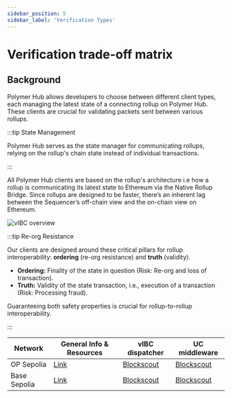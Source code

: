 ```yaml
---
sidebar_position: 5
sidebar_label: 'Verification Types'
---
```


# Verification trade-off matrix

## Background

Polymer Hub allows developers to choose between different client types, each managing the latest state of a connecting rollup on Polymer Hub. These clients are crucial for validating packets sent between various rollups.

:::tip State Management

Polymer Hub serves as the state manager for communicating rollups, relying on the rollup's chain state instead of individual transactions.

:::

All Polymer Hub clients are based on the rollup's architecture i.e how a rollup is communicating its latest state to Ethereum via the Native Rollup Bridge. Since rollups are designed to be faster, there’s an inherent lag between the Sequencer’s off-chain view and the on-chain view on Ethereum.

![vIBC overview](../../../static/img/ibc/virtual-ibc.png)

:::tip Re-org Resistance

Our clients are designed around these critical pillars for rollup interoperability: **ordering** (re-org resistance) and **truth** (validity).

- **Ordering:** Finality of the state in question (Risk: Re-org and loss of transaction).
- **Truth:** Validity of the state transaction, i.e., execution of a transaction (Risk: Processing fraud).

Guaranteeing both safety properties is crucial for rollup-to-rollup interoperability.

:::



| Network                  | General Info & Resources | vIBC dispatcher | UC middleware |
| ------------------------ | ------------------------ | ------------------------ | ------------------------ |
| OP Sepolia       | [Link](https://docs.optimism.io/chain/networks#op-sepolia)    | [Blockscout](https://optimism-sepolia.blockscout.com/address/0xE2029629f51ab994210d671Dc08b7Ec94899b278) | [Blockscout](https://optimism-sepolia.blockscout.com/address/0x6c3AD733e52f700b47155e5e09b784b9d324C420) |
| Base Sepolia     | [Link](https://docs.base.org/network-information#base-testnet-sepolia)      | [Blockscout](https://base-sepolia.blockscout.com/address/0x9fcd52449261F732d017F8BD1CaCDc3dFbcD0361)              | [Blockscout](https://base-sepolia.blockscout.com/address/0x7264fb109C059Fe56551F712e7B869a8bCA4E9CB) |


